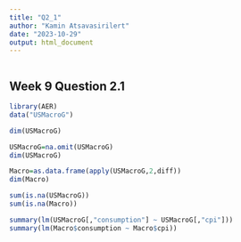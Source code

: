 ```yaml
---
title: "Q2_1"
author: "Kamin Atsavasirilert"
date: "2023-10-29"
output: html_document
---
```


```r
```

## Week 9 Question 2.1

```r
library(AER)
data("USMacroG")

dim(USMacroG)

USMacroG=na.omit(USMacroG)
dim(USMacroG)

Macro=as.data.frame(apply(USMacroG,2,diff))
dim(Macro)

sum(is.na(USMacroG))
sum(is.na(Macro))

summary(lm(USMacroG[,"consumption"] ~ USMacroG[,"cpi"]))
summary(lm(Macro$consumption ~ Macro$cpi))
```